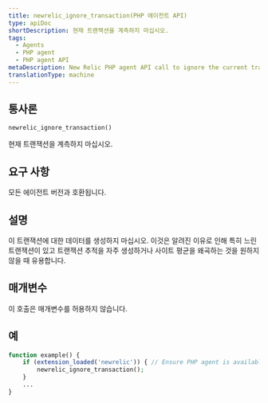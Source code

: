 ```yaml
---
title: newrelic_ignore_transaction(PHP 에이전트 API)
type: apiDoc
shortDescription: 현재 트랜잭션을 계측하지 마십시오.
tags:
  - Agents
  - PHP agent
  - PHP agent API
metaDescription: New Relic PHP agent API call to ignore the current transaction entirely.
translationType: machine
---
```


## 통사론

```php
newrelic_ignore_transaction()
```

현재 트랜잭션을 계측하지 마십시오.

## 요구 사항

모든 에이전트 버전과 호환됩니다.

## 설명

이 트랜잭션에 대한 데이터를 생성하지 마십시오. 이것은 알려진 이유로 인해 특히 느린 트랜잭션이 있고 트랜잭션 추적을 자주 생성하거나 사이트 평균을 왜곡하는 것을 원하지 않을 때 유용합니다.

## 매개변수

이 호출은 매개변수를 허용하지 않습니다.

## 예

```php
function example() {
    if (extension_loaded('newrelic')) { // Ensure PHP agent is available
        newrelic_ignore_transaction();
    }
    ...
}
```
